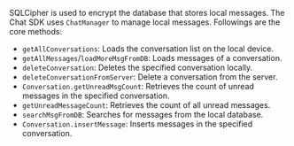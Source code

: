 <PlatformWrapper platform="android">

SQLCipher is used to encrypt the database that stores local messages. The Chat SDK uses `ChatManager` to manage local messages. Followings are the core methods:

- `getAllConversations`: Loads the conversation list on the local device.
- `getAllMessages`/`loadMoreMsgFromDB`: Loads messages of a conversation.
- `deleteConversation`: Deletes the specified conversation locally.
- `deleteConversationFromServer`: Delete a conversation from the server.
- `Conversation.getUnreadMsgCount`: Retrieves the count of unread messages in the specified conversation.
- `getUnreadMessageCount`: Retrieves the count of all unread messages.
- `searchMsgFromDB`: Searches for messages from the local database.
- `Conversation.insertMessage`: Inserts messages in the specified conversation.

</PlatformWrapper>